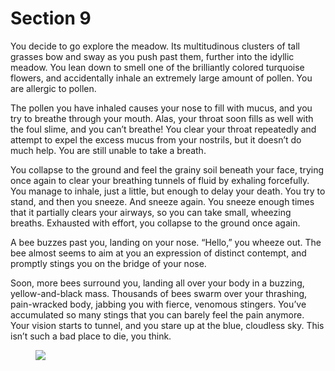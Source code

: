 # Section 9 {#sec-09}

You decide to go explore the meadow. Its multitudinous clusters of tall grasses bow and sway as you push past them, further into the idyllic meadow. You lean down to smell one of the brilliantly colored turquoise flowers, and accidentally inhale an extremely large amount of pollen. You are allergic to pollen.

The pollen you have inhaled causes your nose to fill with mucus, and you try to breathe through your mouth. Alas, your throat soon fills as well with the foul slime, and you can’t breathe! You clear your throat repeatedly and attempt to expel the excess mucus from your nostrils, but it doesn’t do much help. You are still unable to take a breath. 

You collapse to the ground and feel the grainy soil beneath your face, trying once again to clear your breathing tunnels of fluid by exhaling forcefully. You manage to inhale, just a little, but enough to delay your death. You try to stand, and then you sneeze. And sneeze again. You sneeze enough times that it partially clears your airways, so you can take small, wheezing breaths. Exhausted with effort, you collapse to the ground once again.

A bee buzzes past you, landing on your nose. “Hello,” you wheeze out. The bee almost seems to aim at you an expression of distinct contempt, and promptly stings you on the bridge of your nose. 

Soon, more bees surround you, landing all over your body in a buzzing, yellow-and-black mass. Thousands of bees swarm over your thrashing, pain-wracked body, jabbing you with fierce, venomous stingers. You’ve accumulated so many stings that you can barely feel the pain anymore. Your vision starts to tunnel, and you stare up at the blue, cloudless sky. This isn’t such a bad place to die, you think.

![&nbsp;](images/x.svg)
